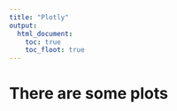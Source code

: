 ```yaml
---
title: "Plotly"
output: 
  html_document:
    toc: true
    toc_floot: true
---
```


# There are some plots
